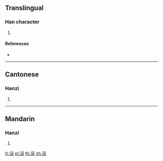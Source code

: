 {{character info/new}}
==Translingual==

===Han character===
{{Han char|rn=85|rad=水|as=11|sn=14|four=33114|canj=EJME|ids=⿰氵寇}}

# {{defn|Han|sort=水11}}

====References====
* {{Han ref|kx=0648.281|dkj=18078|hdz=31730.020|uh=6EF1|ud=28401|bh=E26E|bd=57966}}

----

==Cantonese==

===Hanzi===
{{yue-hanzi|jyut=kau3|y=kau3}}

# {{defn|lang=yue|sort=水11}}

----

==Mandarin==

===Hanzi===
{{cmn-hanzi|pin=[[kòu]] ([[kou4]])|wg=[[k'ou4|k'ou<sup>4</sup>]]}}

# {{defn|lang=cmn|sort=水11}}

[[fr:滱]]
[[pl:滱]]
[[th:滱]]
[[zh:滱]]
